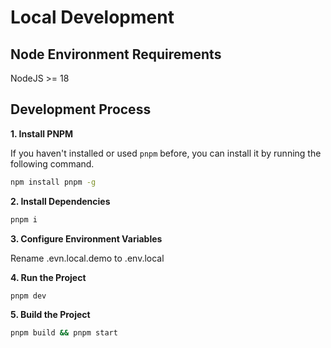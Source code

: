 # Local Development

## Node Environment Requirements

NodeJS >= 18

## Development Process

**1. Install PNPM**

If you haven't installed or used `pnpm` before, you can install it by running the following command.

```bash copy
npm install pnpm -g
```

**2. Install Dependencies**

```bash copy
pnpm i
```

**3. Configure Environment Variables**

Rename .evn.local.demo to .env.local

**4. Run the Project**

```bash copy
pnpm dev
```

**5. Build the Project**

```bash copy
pnpm build && pnpm start
```
